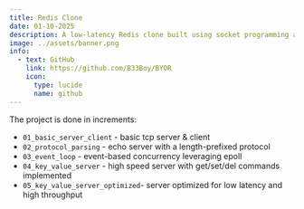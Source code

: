 ```yaml
---
title: Redis Clone
date: 01-10-2025
description: A low-latency Redis clone built using socket programming and IO multiplexing
image: ../assets/banner.png
info:
  - text: GitHub
    link: https://github.com/B33Boy/BYOR
    icon:
      type: lucide
      name: github
---
```


The project is done in increments:

- `01_basic_server_client` - basic tcp server & client
- `02_protocol_parsing` - echo server with a length-prefixed protocol
- `03_event_loop` - event-based concurrency leveraging epoll
- `04_key_value_server` - high speed server with get/set/del commands implemented
- `05_key_value_server_optimized`- server optimized for low latency and high throughput
